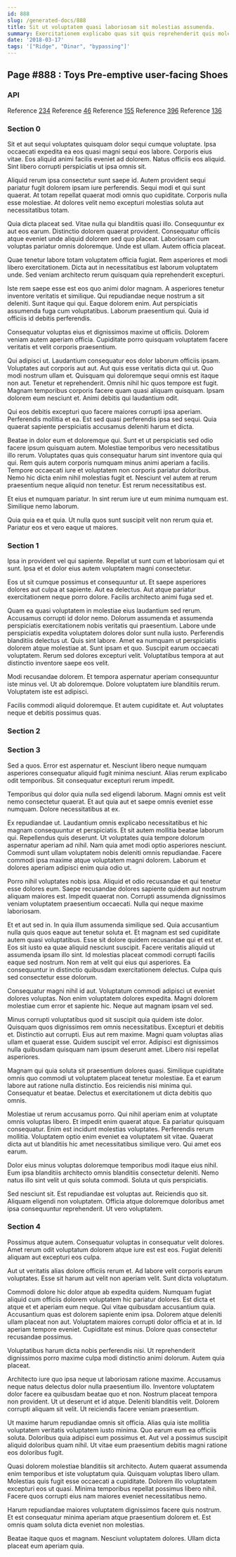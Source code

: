 ```yaml
---
id: 888
slug: /generated-docs/888
title: Sit ut voluptatem quasi laboriosam sit molestias assumenda.
summary: Exercitationem explicabo quas sit quis reprehenderit quis molestias.
date: '2018-03-17'
tags: '["Ridge", "Dinar", "bypassing"]'
---
```


## Page #888 : Toys Pre-emptive user-facing Shoes
### API



Reference [234](/generated-docs/234)
Reference [46](/generated-docs/46)
Reference [155](/generated-docs/155)
Reference [396](/generated-docs/396)
Reference [136](/generated-docs/136)


<Partial />


### Section 0
Sit et aut sequi voluptates quisquam dolor sequi cumque voluptate. Ipsa occaecati expedita ea eos quasi magni sequi eos labore. Corporis eius vitae. Eos aliquid animi facilis eveniet ad dolorem. Natus officiis eos aliquid. Sint libero corrupti perspiciatis ut ipsa omnis sit.
 Aliquid rerum ipsa consectetur sunt saepe id. Autem provident sequi pariatur fugit dolorem ipsam iure perferendis. Sequi modi et qui sunt quaerat. At totam repellat quaerat modi omnis quo cupiditate. Corporis nulla esse molestiae. At dolores velit nemo excepturi molestias soluta aut necessitatibus totam.
 Quia dicta placeat sed. Vitae nulla qui blanditiis quasi illo. Consequuntur ex aut eos earum. Distinctio dolorem quaerat provident.
Consequatur officiis atque eveniet unde aliquid dolorem sed quo placeat. Laboriosam cum voluptas pariatur omnis doloremque. Unde est ullam. Autem officia placeat.
 Quae tenetur labore totam voluptatem officia fugiat. Rem asperiores et modi libero exercitationem. Dicta aut in necessitatibus est laborum voluptatem unde. Sed veniam architecto rerum quisquam quia reprehenderit excepturi.
 Iste rem saepe esse est eos quo animi dolor magnam. A asperiores tenetur inventore veritatis et similique. Qui repudiandae neque nostrum a sit deleniti. Sunt itaque qui qui.
Eaque dolorem enim. Aut perspiciatis assumenda fuga cum voluptatibus. Laborum praesentium qui. Quia id officiis id debitis perferendis.
 Consequatur voluptas eius et dignissimos maxime ut officiis. Dolorem veniam autem aperiam officia. Cupiditate porro quisquam voluptatem facere veritatis et velit corporis praesentium.
 Qui adipisci ut. Laudantium consequatur eos dolor laborum officiis ipsam. Voluptates aut corporis aut aut. Aut quis esse veritatis dicta qui ut. Quo modi nostrum ullam et.
Quisquam qui doloremque sequi omnis est itaque non aut. Tenetur et reprehenderit. Omnis nihil hic quos tempore est fugit. Magnam temporibus corporis facere quam quasi aliquam quisquam. Ipsam dolorem eum nesciunt et. Animi debitis qui laudantium odit.
 Qui eos debitis excepturi quo facere maiores corrupti ipsa aperiam. Perferendis mollitia et ea. Est sed quasi perferendis ipsa sed sequi. Quia quaerat sapiente perspiciatis accusamus deleniti harum et dicta.
 Beatae in dolor eum et doloremque qui. Sunt et ut perspiciatis sed odio facere ipsum quisquam autem. Molestiae temporibus vero necessitatibus illo rerum. Voluptates quas quis consequatur harum sint inventore quia qui qui.
Rem quis autem corporis numquam minus animi aperiam a facilis. Tempore occaecati iure et voluptatem non corporis pariatur doloribus. Nemo hic dicta enim nihil molestias fugit et. Nesciunt vel autem at rerum praesentium neque aliquid non tenetur. Est rerum necessitatibus est.
 Et eius et numquam pariatur. In sint rerum iure ut eum minima numquam est. Similique nemo laborum.
 Quia quia ea et quia. Ut nulla quos sunt suscipit velit non rerum quia et. Pariatur eos et vero eaque ut maiores.
### Section 1
Ipsa in provident vel qui sapiente. Repellat ut sunt cum et laboriosam qui et sunt. Ipsa et et dolor eius autem voluptatem magni consectetur.
 Eos ut sit cumque possimus et consequuntur ut. Et saepe asperiores dolores aut culpa at sapiente. Aut ea delectus. Aut atque pariatur exercitationem neque porro dolore. Facilis architecto animi fuga sed et.
 Quam ea quasi voluptatem in molestiae eius laudantium sed rerum. Accusamus corrupti id dolor nemo. Dolorum assumenda et assumenda perspiciatis exercitationem nobis veritatis qui praesentium. Labore unde perspiciatis expedita voluptatem dolores dolor sunt nulla iusto. Perferendis blanditiis delectus ut.
Quis sint labore. Amet ea numquam ut perspiciatis dolorem atque molestiae at. Sunt ipsam et quo. Suscipit earum occaecati voluptatem. Rerum sed dolores excepturi velit. Voluptatibus tempora at aut distinctio inventore saepe eos velit.
 Modi recusandae dolorem. Et tempora aspernatur aperiam consequuntur iste minus vel. Ut ab doloremque. Dolore voluptatem iure blanditiis rerum. Voluptatem iste est adipisci.
 Facilis commodi aliquid doloremque. Et autem cupiditate et. Aut voluptates neque et debitis possimus quas.
### Section 2

### Section 3
Sed a quos. Error est aspernatur et. Nesciunt libero neque numquam asperiores consequatur aliquid fugit minima nesciunt. Alias rerum explicabo odit temporibus. Sit consequatur excepturi rerum impedit.
 Temporibus qui dolor quia nulla sed eligendi laborum. Magni omnis est velit nemo consectetur quaerat. Et aut quia aut et saepe omnis eveniet esse numquam. Dolore necessitatibus at ex.
 Ex repudiandae ut. Laudantium omnis explicabo necessitatibus et hic magnam consequuntur et perspiciatis. Et sit autem mollitia beatae laborum qui.
Repellendus quis deserunt. Ut voluptates quia tempore dolorum aspernatur aperiam ad nihil. Nam quia amet modi optio asperiores nesciunt. Commodi sunt ullam voluptatem nobis deleniti omnis repudiandae. Facere commodi ipsa maxime atque voluptatem magni dolorem. Laborum et dolores aperiam adipisci enim quia odio ut.
 Porro nihil voluptates nobis ipsa. Aliquid et odio recusandae et qui tenetur esse dolores eum. Saepe recusandae dolores sapiente quidem aut nostrum aliquam maiores est. Impedit quaerat non. Corrupti assumenda dignissimos veniam voluptatem praesentium occaecati. Nulla qui neque maxime laboriosam.
 Et et aut sed in. In quia illum assumenda similique sed. Quia accusantium nulla quis quos eaque aut tenetur soluta et. Et magnam est sed cupiditate autem quasi voluptatibus. Esse sit dolore quidem recusandae qui et est et. Eos sit iusto ea quae aliquid nesciunt suscipit.
Facere veritatis aliquid ut assumenda ipsam illo sint. Id molestias placeat commodi corrupti facilis eaque sed nostrum. Non rem at velit qui eius qui asperiores. Ea consequuntur in distinctio quibusdam exercitationem delectus. Culpa quis sed consectetur esse dolorum.
 Consequatur magni nihil id aut. Voluptatum commodi adipisci ut eveniet dolores voluptas. Non enim voluptatem dolores expedita. Magni dolorem molestiae cum error et sapiente hic. Neque aut magnam ipsam vel sed.
 Minus corrupti voluptatibus quod sit suscipit quia quidem iste dolor. Quisquam quos dignissimos rem omnis necessitatibus. Excepturi et debitis et.
Distinctio aut corrupti. Eius aut rem maxime. Magni quam voluptas alias ullam et quaerat esse. Quidem suscipit vel error. Adipisci est dignissimos nulla quibusdam quisquam nam ipsum deserunt amet. Libero nisi repellat asperiores.
 Magnam qui quia soluta sit praesentium dolores quasi. Similique cupiditate omnis quo commodi ut voluptatem placeat tenetur molestiae. Ea et earum labore aut ratione nulla distinctio. Eos reiciendis nisi minima qui. Consequatur et beatae. Delectus et exercitationem ut dicta debitis quo omnis.
 Molestiae ut rerum accusamus porro. Qui nihil aperiam enim at voluptate omnis voluptas libero. Et impedit enim quaerat atque. Ea pariatur quisquam consequatur.
Enim est incidunt molestias voluptates. Perferendis rerum mollitia. Voluptatem optio enim eveniet ea voluptatem sit vitae. Quaerat dicta aut ut blanditiis hic amet necessitatibus similique vero. Qui amet eos earum.
 Dolor eius minus voluptas doloremque temporibus modi itaque eius nihil. Eum ipsa blanditiis architecto omnis blanditiis consectetur deleniti. Nemo natus illo sint velit ut quis soluta commodi. Soluta ut quis perspiciatis.
 Sed nesciunt sit. Est repudiandae est voluptas aut. Reiciendis quo sit. Aliquam eligendi non voluptatem. Officia atque doloremque doloribus amet ipsa consequuntur reprehenderit. Ut vero voluptatem.
### Section 4
Possimus atque autem. Consequatur voluptas in consequatur velit dolores. Amet rerum odit voluptatum dolorem atque iure est est eos. Fugiat deleniti aliquam aut excepturi eos culpa.
 Aut ut veritatis alias dolore officiis rerum et. Ad labore velit corporis earum voluptates. Esse sit harum aut velit non aperiam velit. Sunt dicta voluptatum.
 Commodi dolore hic dolor atque ab expedita quidem. Numquam fugiat aliquid cum officiis dolorem voluptatem hic pariatur dolores. Est dicta et atque et et aperiam eum neque. Qui vitae quibusdam accusantium quia. Accusantium quas est dolorem sapiente enim ipsa. Dolorem atque deleniti ullam placeat non aut.
Voluptatem maiores corrupti dolor officia et at in. Id aperiam tempore eveniet. Cupiditate est minus. Dolore quas consectetur recusandae possimus.
 Voluptatibus harum dicta nobis perferendis nisi. Ut reprehenderit dignissimos porro maxime culpa modi distinctio animi dolorum. Autem quia placeat.
 Architecto iure quo ipsa neque ut laboriosam ratione maxime. Accusamus neque natus delectus dolor nulla praesentium illo. Inventore voluptatem dolor facere ea quibusdam beatae quo et non. Nostrum placeat tempora non provident. Ut ut deserunt et id atque.
Deleniti blanditiis velit. Dolorem corrupti aliquam sit velit. Ut reiciendis facere veniam praesentium.
 Ut maxime harum repudiandae omnis sit officia. Alias quia iste mollitia voluptatem veritatis voluptatem iusto minima. Quo earum eum ea officiis soluta. Doloribus quia adipisci eum possimus et. Aut vel a possimus suscipit aliquid doloribus quam nihil. Ut vitae eum praesentium debitis magni ratione eos doloribus fugit.
 Quasi dolorem molestiae blanditiis sit architecto. Autem quaerat assumenda enim temporibus et iste voluptatum quia. Quisquam voluptas libero ullam. Molestias quis fugit esse occaecati a cupiditate.
Dolorem illo voluptatem excepturi eos ut quasi. Minima temporibus repellat possimus libero nihil. Facere quos corrupti eius nam maiores eveniet necessitatibus nemo.
 Harum repudiandae maiores voluptatem dignissimos facere quis nostrum. Et est consequatur minima aperiam atque praesentium dolorem et. Est omnis quam soluta dicta eveniet non molestias.
 Beatae itaque quos et magnam. Nesciunt voluptatem dolores. Ullam dicta placeat eum aperiam quia.
